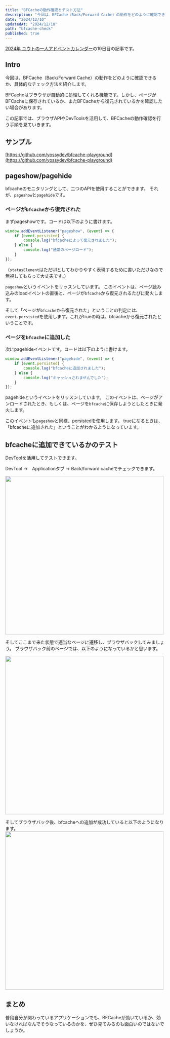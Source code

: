 ```yaml
---
title: "BFCacheの動作確認とテスト方法"
description: "今回は、BFCache（Back/Forward Cache）の動作をどのように確認できるか、具体的なチェック方法を紹介します。BFCacheはブラウザが自動的に処理してくれる機能です。しかし、ページがBFCacheに保存されているか、またBFCacheから復元されているかを確認したい場合があります。この記事では、ブラウザAPIやDevToolsを活用して、BFCacheの動作確認を行う手順を見ていきます。"
date: "2024/12/10"
updatedAt: "2024/12/10"
path: "bfcache-check"
published: true
---
```


[2024年 ユウトの一人アドベントカレンダー](https://adventar.org/calendars/9980)の10日目の記事です。

## Intro

今回は、BFCache（Back/Forward Cache）の動作をどのように確認できるか、具体的なチェック方法を紹介します。

BFCacheはブラウザが自動的に処理してくれる機能です。しかし、ページがBFCacheに保存されているか、またBFCacheから復元されているかを確認したい場合があります。

この記事では、ブラウザAPIやDevToolsを活用して、BFCacheの動作確認を行う手順を見ていきます。

## サンプル

[https://github.com/yossydev/bfcache-playground](https://github.com/yossydev/bfcache-playground)

## pageshow/pagehide

bfcacheのモニタリングとして、二つのAPIを使用することができます。
それが、`pageshow`と`pagehide`です。

### ページが`bfcache`から復元された

まずpageshowです。コードは以下のように書けます。

```js
window.addEventListener("pageshow", (event) => {
	if (event.persisted) {
		console.log("bfcacheによって復元されました");
	} else {
		console.log("通常のページロード");
	}
});
```

（`statusElement`はただUIとしてわかりやすく表現するために書いただけなので無視してもらって大丈夫です。）

`pageshow`というイベントをリッスンしています。
このイベントは、ページ読み込みのloadイベントの直後と、ページが`bfcache`から復元されるたびに発火します。

そして「ページが`bfcache`から復元された」ということの判定には、`event.persisted`を使用します。これがtrueの時は、bfcacheから復元されたということです。

### ページを`bfcache`に追加した

次にpagehideイベントです。コードは以下のように書けます。

```js
window.addEventListener("pagehide", (event) => {
	if (event.persisted) {
		console.log("bfcacheに追加されました");
	} else {
		console.log("キャッシュされませんでした");
	}
});
```

pagehideというイベントをリッスンしています。
このイベントは、ページがアンロードされたとき、もしくは、ページを`bfcache`に保存しようとしたときに発火します。

このイベントも`pageshow`と同様、persistedを使用します。
trueになるときは、「bfcacheに追加された」ということがわかるようになっています。

## bfcacheに追加できているかのテスト

DevToolを活用してテストできます。

DevTool →　Applicationタブ →  Back/forward cacheでチェックできます。

<img src='https://github.com/user-attachments/assets/e73f9030-6c20-4427-a8f6-513d3d10c79d' width='500'/>

そしてここまで来た状態で適当なページに遷移し、ブラウザバックしてみましょう。
ブラウザバック前のページでは、以下のようになっているかと思います。

<img src='https://github.com/user-attachments/assets/837bab20-a55d-46e0-87eb-666d14f8c89f' width='500'/>

そしてブラウザバック後、bfcacheへの追加が成功していると以下のようになります。
<img src='https://github.com/user-attachments/assets/220b3d17-5f8d-4bc8-b061-fd268e489693' width='500'/>

## まとめ

普段自分が関わっているアプリケーションでも、BFCacheが効いているか、効いなければなんでそうなっているのかを、ぜひ見てみるのも面白いのではないでしょうか。